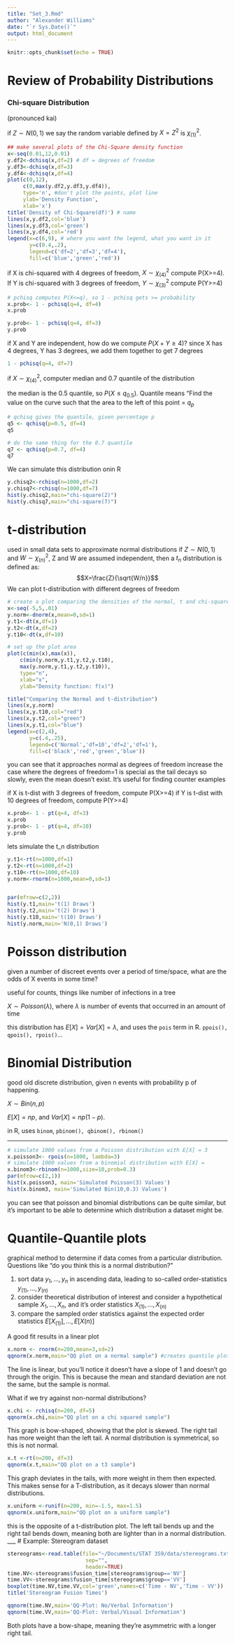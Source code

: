 ```yaml
---
title: "Set_3.Rmd"
author: "Alexander Williams"
date: "`r Sys.Date()`"
output: html_document
---
```


```r
knitr::opts_chunk$set(echo = TRUE)
```

# Review of Probability Distributions

### Chi-square Distribution
(pronounced kai)

if $Z\sim{}N(0,1)$ we say the random variable defined by $X=Z^2$ is $\chi^2_{(1)}$.


```r
## make several plots of the Chi-Square density function
x<-seq(0.01,12,0.01)
y.df2<-dchisq(x,df=2) # df = degrees of freedom
y.df3<-dchisq(x,df=3)
y.df4<-dchisq(x,df=4)
plot(c(0,12),
     c(0,max(y.df2,y.df3,y.df4)),
     type='n', #don't plot the points, plot line
     ylab='Density Function',
     xlab='x')
title('Density of Chi-Square(df)') # name
lines(x,y.df2,col='blue')
lines(x,y.df3,col='green')
lines(x,y.df4,col='red')
legend(x=c(6,9), # where you want the legend, what you want in it
       y=c(0.4,.2),
       legend=c('df=2','df=3','df=4'),
       fill=c('blue','green','red'))
```

if X is chi-squared with 4 degrees of freedom, $X\sim\chi^2_{(4)}$ compute P(X>=4).
If Y is chi-squared with 3 degrees of freedom, $Y\sim\chi^2_{(3)}$ compute P(Y>=4)
```r
# pchisq computes P(X<=q), so 1 - pchisq gets >= probability
x.prob<- 1 - pchisq(q=4, df=4)
x.prob

y.prob<- 1 - pchisq(q=4, df=3)
y.prob
```

if X and Y are independent, how do we compute $P(X+Y\geq4)$?
since X has 4 degrees, Y has 3 degrees, we add them together to get 7 degrees
```r
1 - pchisq(q=4, df=7)
```
if $X\sim\chi^2_{(4)}$, computer median and 0.7 quantile of the distribution

the median is the 0.5 quantile, so $P(X\leq{}q_{0.5})$. Quantile means "Find the 
value on the curve such that the area to the left of this point = $q_p$
```r
# qchisq gives the quantile, given percentage p
q5 <- qchisq(p=0.5, df=4)
q5

# do the same thing for the 0.7 quantile
q7 <- qchisq(p=0.7, df=4)
q7
```

We can simulate this distribution onin R
```r
y.chisq2<-rchisq(n=1000,df=2)
y.chisq7<-rchisq(n=1000,df=7)
hist(y.chisq2,main="chi-square(2)")
hist(y.chisq7,main="chi-square(7)")
```

# t-distribution
used in small data sets to approximate normal distributions
if $Z\sim{}N(0,1)$ and $W\sim\chi^2_{(n)}$, Z and W are assumed independent, then
a $t_n$ distribution is defined as:
$$X=\frac{Z}{\sqrt{W/n}}$$
We can plot t-distribution with different degrees of freedom
```r
# create a plot comparing the densities of the normal, t and chi-square distributions
x<-seq(-5,5,.01)
y.norm<-dnorm(x,mean=0,sd=1)
y.t1<-dt(x,df=1)
y.t2<-dt(x,df=2)
y.t10<-dt(x,df=10)

# set up the plot area
plot(c(min(x),max(x)),
    c(min(y.norm,y.t1,y.t2,y.t10),
    max(y.norm,y.t1,y.t2,y.t10)),
    type="n",
    xlab="x",
    ylab="Density function: f(x)")

title("Comparing the Normal and t-distribution")
lines(x,y.norm)
lines(x,y.t10,col="red")
lines(x,y.t2,col="green")
lines(x,y.t1,col="blue")
legend(x=c(2,4),
       y=c(.4,.25),
       legend=c('Normal','df=10','df=2','df=1'),
       fill=c('black','red','green','blue'))
```
you can see that it approaches normal as degrees of freedom increase
the case where the degrees of freedom=1 is special as the tail decays so slowly, even the mean doesn't exist. It's useful for finding counter examples

if X is t-dist with 3 degrees of freedom, compute P(X>=4)
if Y is t-dist with 10 degrees of freedom, compute P(Y>=4)
```r
x.prob<- 1 - pt(q=4, df=3)
x.prob
y.prob<- 1 - pt(q=4, df=10)
y.prob
```


lets simulate the t_n distribution
```r
y.t1<-rt(n=1000,df=1)
y.t2<-rt(n=1000,df=2)
y.t10<-rt(n=1000,df=10)
y.norm<-rnorm(n=1000,mean=0,sd=1)


par(mfrow=c(2,2))
hist(y.t1,main='t(1) Draws')
hist(y.t2,main='t(2) Draws')
hist(y.t10,main='t(10) Draws')
hist(y.norm,main='N(0,1) Draws')
```

# Poisson distribution
given a number of discreet events over a period of time/space, what are the odds of X events in some time?

useful for counts, things like number of infections in a tree

$X\sim{}Poisson(\lambda)$, where $\lambda$ is number of events that occurred in an amount of time


this distribution has $E[X]=Var[X]=\lambda$, and uses the `pois` term in R. `ppois(), qpois(), rpois()`...

# Binomial Distribution
good old discrete distribution, given n events with probability p of happening.

$X\sim{}Bin(n,p)$

$E[X]=np$, and $Var[X]=np(1-p)$.

in R, uses `binom`, `pbinom(), qbinom(), rbinom()`

___

```r
# simulate 1000 values from a Poisson distribution with E[X] = 3
x.poisson3<- rpois(n=1000, lambda=3)
# simulate 1000 values from a binomial distribution with E[X] = 
x.binom3<-rbinom(n=1000,size=10,prob=0.3)
par(mfrow=c(2,1))
hist(x.poisson3, main='Simulated Poisson(3) Values')
hist(x.binom3, main='Simulated Bin(10,0.3) Values')
```
you can see that poisson and binomial distributions can be quite similar, but it's important to be able to determine which distribution a dataset might be.

# Quantile-Quantile plots
graphical method to determine if data comes from a particular distribution. Questions like "do you think this is a normal distribution?"

1. sort data $y_1,...,y_n$ in ascending data, leading to so-called order-statistics $y_{(1)},...,y_{(n)}$
2. consider theoretical distribution of interest and consider a hypothetical sample $X_1,...,X_n$, and it's order statistics $X_{(1)},...,X_{(n)}$
3. compare the sampled order statistics against the expected order statistics $E[X_{(1)}],...,E[X{(n)}]$

A good fit results in a linear plot
```r
x.norm <- rnorm(n=200,mean=3,sd=2)
qqnorm(x.norm,main="QQ plot on a normal sample") #creates quantile plot against normal distribution
```
The line is linear, but you'll notice it doesn't have a slope of 1 and doesn't go through the origin. This is because the mean and standard deviation are not the same, but the sample is normal.

What if we try against non-normal distributions?
```r
x.chi <- rchisq(n=200, df=5)
qqnorm(x.chi,main="QQ plot on a chi squared sample")
```
This graph is bow-shaped, showing that the plot is skewed. The right tail has more weight than the left tail. A normal distribution is symmetrical, so this is not normal.
```r
x.t <-rt(n=200, df=3)
qqnorm(x.t,main="QQ plot on a t3 sample")
```
This graph deviates in the tails, with more weight in them then expected. This makes sense for a T-distribution, as it decays slower than normal distributions.
```r
x.uniform <-runif(n=200, min=-1.5, max=1.5)
qqnorm(x.uniform,main="QQ plot on a uniform sample")
```
this is the opposite of a t-distribution plot. The left tail bends up and the right tail bends down, meaning both are lighter than in a normal distribution.
___
# Example: Stereogram dataset
```r
stereograms<-read.table(file="~/Documents/STAT 359/data/stereograms.txt",
                         sep="",
                         header=TRUE)
time.NV<-stereograms$fusion_time[stereograms$group=='NV']
time.VV<-stereograms$fusion_time[stereograms$group=='VV']
boxplot(time.NV,time.VV,col='green',names=c('Time - NV','Time - VV'))
title('Stereogram Fusion Times')

qqnorm(time.NV,main='QQ-Plot: No/Verbal Information')
qqnorm(time.VV,main='QQ-Plot: Verbal/Visual Information')
```
Both plots have a bow-shape, meaning they're asymmetric with a longer right tail.






